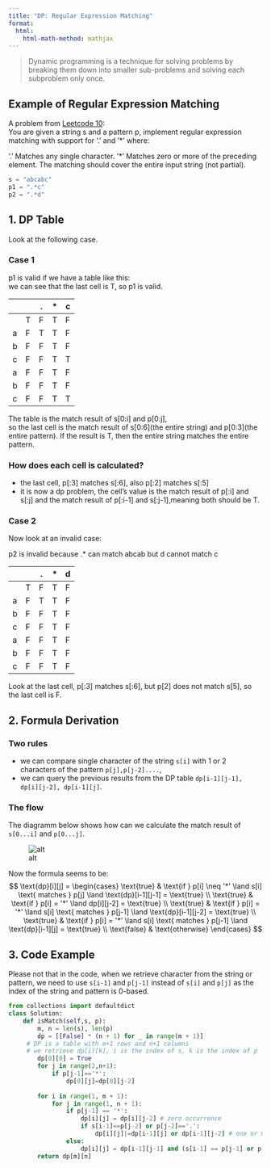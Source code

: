```yaml
---
title: "DP: Regular Expression Matching"
format: 
  html:
    html-math-method: mathjax
---
```



> Dynamic programming is a technique for solving problems by breaking them down into smaller sub-problems and solving each subproblem only once.     


## Example of Regular Expression Matching

A problem from [Leetcode 10](https://leetcode.com/problems/regular-expression-matching/description/):   
You are given a string s and a pattern p, implement regular expression matching with support for '.' and '*' where:

'.' Matches any single character.
'*' Matches zero or more of the preceding element.
The matching should cover the entire input string (not partial).
```python
s = "abcabc"    
p1 = ".*c"    
p2 = ".*d"  
```

## 1. DP Table

Look at the following case. 

### Case 1

p1 is valid 
if we have a table like this:   
we can see that the last cell is T, so p1 is valid. 

|   |   | . | * | c |
|---|---|---|---|---|
|   | T | F | T | F |
| a | F | T | T | F |
| b | F | F | T | F |
| c | F | F | T | T |
| a | F | F | T | F |
| b | F | F | T | F |
| c | F | F | T | T |

The table is the match result of s[0:i] and p[0:j],  
so the last cell is the match result of s[0:6]\(the entire string\) and p[0:3]\(the entire pattern\).
If the result is T, then the entire string matches the entire pattern.  

### How does each cell is calculated? 

+ the last cell, p[:3] matches s[:6], also p[:2] matches s[:5]  
+ it is now a dp problem, the cell's value is the match result of p[:i] and s[:j]   and the match result of p[:i-1] and s[:j-1],meaning both should be T.   

### Case 2
Now look at an invalid case:    


p2 is invalid because .* can match abcab but d cannot match c

|   |   | . | * | d |
|---|---|---|---|---|
|   | T | F | T | F |
| a | F | T | T | F |
| b | F | F | T | F |
| c | F | F | T | F |
| a | F | F | T | F |
| b | F | F | T | F |
| c | F | F | T | F |
Look at the last cell, p[:3] matches s[:6], but p[2] does not match s[5], so the last cell is F.


## 2. Formula Derivation
### Two rules
+ we can compare single character of the string `s[i]` with 1 or 2 characters of the pattern `p[j],p[j-2]....`,
+ we can query the previous results from the DP table `dp[i-1][j-1], dp[i][j-2], dp[i-1][j]`.

### The flow
The diagramm below shows how can we calculate the match result of `s[0...i]` and `p[0...j]`.

![alt](../imgs/dp_regex.png)





 Now the formula seems to be:
$$
\text{dp}[i][j] = 
\begin{cases}
\text{true} & \text{if } p[i] \neq '*'  \land s[i] \text{ matches } p[j] \land \text{dp}[i-1][j-1] = \text{true} \\
\text{true} & \text{if } p[i] = '*'  \land dp[i][j-2] = \text{true} \\
\text{true} & \text{if } p[i] = '*'  \land s[i] \text{ matches } p[j-1] \land \text{dp}[i-1][j-2] = \text{true} \\
\text{true} & \text{if } p[i] = '*'  \land s[i] \text{ matches } p[j-1] \land \text{dp}[i-1][j] = \text{true} \\
\text{false} & \text{otherwise}
\end{cases}
$$

## 3. Code Example

Please not that in the code, when we retrieve character from the string or pattern, we need to use `s[i-1]` and `p[j-1]` instead of `s[i]` and `p[j]` as the index of the string and pattern is 0-based.

```python
from collections import defaultdict
class Solution:
    def isMatch(self,s, p):
        m, n = len(s), len(p)
        dp = [[False] * (n + 1) for _ in range(m + 1)]
     # DP is a table with m+1 rows and n+1 columns
     # we retrieve dp[i][k], i is the index of s, k is the index of p
        dp[0][0] = True
        for j in range(2,n+1):
            if p[j-1]=='*':
                dp[0][j]=dp[0][j-2]
            
        for i in range(1, m + 1):
            for j in range(1, n + 1):
                if p[j-1] == '*':
                    dp[i][j] = dp[i][j-2] # zero occurrence
                    if s[i-1]==p[j-2] or p[j-2]=='.':
                        dp[i][j]|=dp[i-1][j] or dp[i-1][j-2] # one or more occurrence
                else:
                    dp[i][j] = dp[i-1][j-1] and (s[i-1] == p[j-1] or p[j-1] == '.')
        return dp[m][n]
        
```





